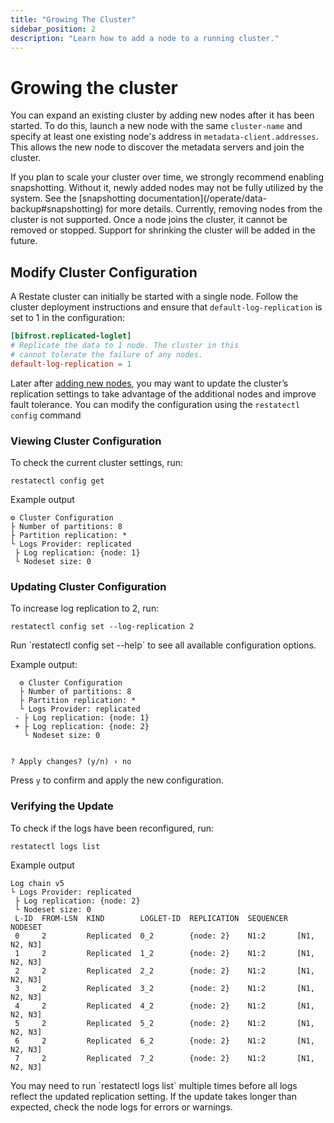 ```yaml
---
title: "Growing The Cluster"
sidebar_position: 2
description: "Learn how to add a node to a running cluster."
---
```



# Growing the cluster

You can expand an existing cluster by adding new nodes after it has been started.
To do this, launch a new node with the same `cluster-name` and specify at least one existing node's address in `metadata-client.addresses`.
This allows the new node to discover the metadata servers and join the cluster.

<Admonition type="note" title="Growing the cluster in the future">
    If you plan to scale your cluster over time, we strongly recommend enabling snapshotting.
    Without it, newly added nodes may not be fully utilized by the system.
    See the [snapshotting documentation](/operate/data-backup#snapshotting) for more details.
</Admonition>

<Admonition type="note" title="Shrinking the cluster">
    Currently, removing nodes from the cluster is not supported. Once a node joins the cluster,
    it cannot be removed or stopped. Support for shrinking the cluster will be added in the future.
</Admonition>

## Modify Cluster Configuration
A Restate cluster can initially be started with a single node. Follow the cluster deployment instructions and ensure that `default-log-replication` is set to 1 in the configuration:

```toml
[bifrost.replicated-loglet]
# Replicate the data to 1 node. The cluster in this
# cannot tolerate the failure of any nodes.
default-log-replication = 1
```

Later after [adding new nodes](#), you may want to update the cluster’s replication settings to take advantage of the additional nodes and improve fault tolerance.
You can modify the configuration using the `restatectl config` command

### Viewing Cluster Configuration
To check the current cluster settings, run:

```shell
restatectl config get
```

Example output
```
⚙️ Cluster Configuration
├ Number of partitions: 8
├ Partition replication: *
└ Logs Provider: replicated
 ├ Log replication: {node: 1}
 └ Nodeset size: 0
```

### Updating Cluster Configuration
To increase log replication to 2, run:
```shell
restatectl config set --log-replication 2
```
<Admonition type="tip" title="help">
Run `restatectl config set --help` to see all available configuration options.
</Admonition>

Example output:
```
  ⚙️ Cluster Configuration
  ├ Number of partitions: 8
  ├ Partition replication: *
  └ Logs Provider: replicated
 - ├ Log replication: {node: 1}
 + ├ Log replication: {node: 2}
   └ Nodeset size: 0


? Apply changes? (y/n) › no
```
Press `y` to confirm and apply the new configuration.

### Verifying the Update
To check if the logs have been reconfigured, run:
```shell
restatectl logs list
```
Example output
```
Log chain v5
└ Logs Provider: replicated
 ├ Log replication: {node: 2}
 └ Nodeset size: 0
 L-ID  FROM-LSN  KIND        LOGLET-ID  REPLICATION  SEQUENCER  NODESET
 0     2         Replicated  0_2        {node: 2}    N1:2       [N1, N2, N3]
 1     2         Replicated  1_2        {node: 2}    N1:2       [N1, N2, N3]
 2     2         Replicated  2_2        {node: 2}    N1:2       [N1, N2, N3]
 3     2         Replicated  3_2        {node: 2}    N1:2       [N1, N2, N3]
 4     2         Replicated  4_2        {node: 2}    N1:2       [N1, N2, N3]
 5     2         Replicated  5_2        {node: 2}    N1:2       [N1, N2, N3]
 6     2         Replicated  6_2        {node: 2}    N1:2       [N1, N2, N3]
 7     2         Replicated  7_2        {node: 2}    N1:2       [N1, N2, N3]
```

<Admonition type="tip" title="logs list">
You may need to run `restatectl logs list` multiple times before all logs reflect the updated replication setting. If the update takes longer than expected, check the node logs for errors or warnings.
</Admonition>
